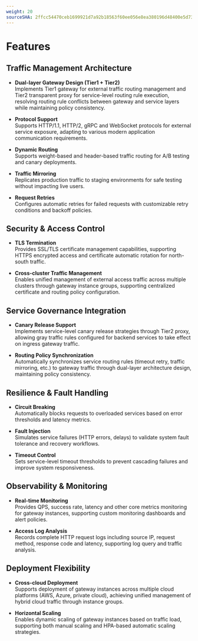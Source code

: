 ```yaml
---
weight: 20
sourceSHA: 2ffcc54470ceb1699921d7a92b18563f60ee056e8ea380196d48400e5d732f6b
---
```



# Features

## Traffic Management Architecture
- **Dual-layer Gateway Design (Tier1 + Tier2)**  
  Implements Tier1 gateway for external traffic routing management and Tier2 transparent proxy for service-level routing rule execution, resolving routing rule conflicts between gateway and service layers while maintaining policy consistency.

- **Protocol Support**  
  Supports HTTP/1.1, HTTP/2, gRPC and WebSocket protocols for external service exposure, adapting to various modern application communication requirements.

- **Dynamic Routing**  
  Supports weight-based and header-based traffic routing for A/B testing and canary deployments.

- **Traffic Mirroring**  
  Replicates production traffic to staging environments for safe testing without impacting live users.

- **Request Retries**  
  Configures automatic retries for failed requests with customizable retry conditions and backoff policies.

## Security & Access Control
- **TLS Termination**  
  Provides SSL/TLS certificate management capabilities, supporting HTTPS encrypted access and certificate automatic rotation for north-south traffic.

- **Cross-cluster Traffic Management**  
  Enables unified management of external access traffic across multiple clusters through gateway instance groups, supporting centralized certificate and routing policy configuration.

## Service Governance Integration
- **Canary Release Support**  
  Implements service-level canary release strategies through Tier2 proxy, allowing gray traffic rules configured for backend services to take effect on ingress gateway traffic.

- **Routing Policy Synchronization**  
  Automatically synchronizes service routing rules (timeout retry, traffic mirroring, etc.) to gateway traffic through dual-layer architecture design, maintaining policy consistency.

## Resilience & Fault Handling

- **Circuit Breaking**  
  Automatically blocks requests to overloaded services based on error thresholds and latency metrics.

- **Fault Injection**  
  Simulates service failures (HTTP errors, delays) to validate system fault tolerance and recovery workflows.

- **Timeout Control**  
  Sets service-level timeout thresholds to prevent cascading failures and improve system responsiveness.

## Observability & Monitoring
- **Real-time Monitoring**  
  Provides QPS, success rate, latency and other core metrics monitoring for gateway instances, supporting custom monitoring dashboards and alert policies.

- **Access Log Analysis**  
  Records complete HTTP request logs including source IP, request method, response code and latency, supporting log query and traffic analysis.

## Deployment Flexibility
- **Cross-cloud Deployment**  
  Supports deployment of gateway instances across multiple cloud platforms (AWS, Azure, private cloud), achieving unified management of hybrid cloud traffic through instance groups.

- **Horizontal Scaling**  
  Enables dynamic scaling of gateway instances based on traffic load, supporting both manual scaling and HPA-based automatic scaling strategies.


